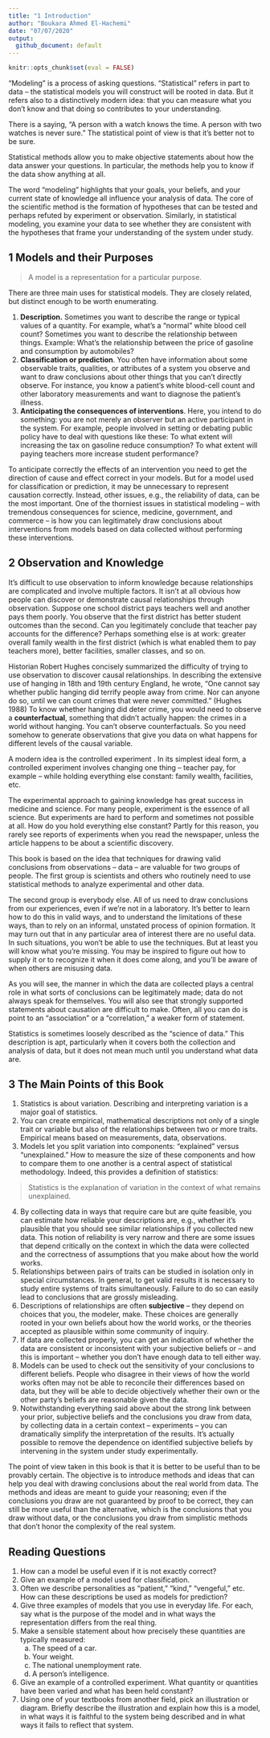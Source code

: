 ```yaml
---
title: "1 Introduction"
author: "Boukara Ahmed El-Hachemi"
date: "07/07/2020"
output: 
  github_document: default
---
```


```r
knitr::opts_chunk$set(eval = FALSE)
```

“Modeling” is a process of asking questions. “Statistical” refers in part to data – the statistical models you will construct will be rooted in data. But it refers also to a distinctively modern idea: that you can measure what you don’t know and that doing so contributes to your understanding.   

There is a saying, “A person with a watch knows the time. A person with two watches is never sure.” The statistical point of view is that it’s better not to be sure.   

Statistical methods allow you to make objective statements about how the data answer your questions. In particular, the methods help you to know if the data show anything at all.   

The word “modeling” highlights that your goals, your beliefs, and your current state of knowledge all influence your analysis of data. The core of the scientific method is the formation of hypotheses that can be tested and perhaps refuted by experiment or observation. Similarly, in statistical modeling, you examine your data to see whether they are consistent with the hypotheses that frame your understanding of the system under study.  

## 1 Models and their Purposes

> A model is a representation for a particular purpose.  

There are three main uses for statistical models. They are closely related, but distinct enough to be worth enumerating.  

1. **Description.** Sometimes you want to describe the range or typical values of a quantity. For example, what’s a “normal” white blood cell count? Sometimes you want to describe the relationship between things. Example: What’s the relationship between the price of gasoline and consumption by automobiles?  
2. **Classification or prediction**. You often have information about some observable traits, qualities, or attributes of a system you observe and want to draw conclusions about other things that you can’t directly observe. For instance, you know a patient’s white blood-cell count and other laboratory measurements and want to diagnose the patient’s illness.
3. **Anticipating the consequences of interventions**. Here, you intend to do something: you are not merely an observer but an active participant in the system. For example, people involved in setting or debating public policy have to deal with questions like these: To what extent will increasing the tax on gasoline reduce consumption? To what extent will paying teachers more increase student performance?  

To anticipate correctly the effects of an intervention you need to get the direction of cause and effect correct in your models. But for a model used for classification or prediction, it may be unnecessary to represent causation correctly. Instead, other issues, e.g., the reliability of data, can be the most important. One of the thorniest issues in statistical modeling – with tremendous consequences for science, medicine, government, and commerce – is how you can legitimately draw conclusions about interventions from models based on data collected without performing these interventions.  

## 2 Observation and Knowledge

It’s difficult to use observation to inform knowledge because relationships are complicated and involve multiple factors. It isn’t at all obvious how people can discover or demonstrate causal relationships through observation. Suppose one school district pays teachers well and another pays them poorly. You observe that the first district has better student outcomes than the second. Can you legitimately conclude that teacher pay accounts for the difference? Perhaps something else is at work: greater overall family wealth in the first district (which is what enabled them to pay teachers more), better facilities, smaller classes, and so on.   

Historian Robert Hughes concisely summarized the difficulty of trying to use observation to discover causal relationships. In describing the extensive use of hanging in 18th and 19th century England, he wrote, “One cannot say whether public hanging did terrify people away from crime. Nor can anyone do so, until we can count crimes that were never committed.” (Hughes 1988) To know whether hanging did deter crime, you would need to observe a **counterfactual**, something that didn’t actually happen: the crimes in a world without hanging. You can’t observe counterfactuals. So you need somehow to generate observations that give you data on what happens for different levels of the causal variable.   

A modern idea is the controlled experiment . In its simplest ideal form, a controlled experiment involves changing one thing – teacher pay, for example – while holding everything else constant: family wealth, facilities, etc.   

The experimental approach to gaining knowledge has great success in medicine and science. For many people, experiment is the essence of all science. But experiments are hard to perform and sometimes not possible at all. How do you hold everything else constant? Partly for this reason, you rarely see reports of experiments when you read the newspaper, unless the article happens to be about a scientific discovery.   

This book is based on the idea that techniques for drawing valid conclusions from observations – data – are valuable for two groups of people. The first group is scientists and others who routinely need to use statistical methods to analyze experimental and other data.  

The second group is everybody else. All of us need to draw conclusions from our experiences, even if we’re not in a laboratory. It’s better to learn how to do this in valid ways, and to understand the limitations of these ways, than to rely on an informal, unstated process of opinion formation. It may turn out that in any particular area of interest there are no useful data. In such situations, you won’t be able to use the techniques. But at least you will know what you’re missing. You may be inspired to figure out how to supply it or to recognize it when it does come along, and you’ll be aware of when others are misusing data.   

As you will see, the manner in which the data are collected plays a central role in what sorts of conclusions can be legitimately made; data do not always speak for themselves. You will also see that strongly supported statements about causation are difficult to make. Often, all you can do is point to an “association” or a “correlation,” a weaker form of statement.  

Statistics is sometimes loosely described as the “science of data.” This description is apt, particularly when it covers both the collection and analysis of data, but it does not mean much until you understand what data are.   

## 3 The Main Points of this Book

1. Statistics is about variation. Describing and interpreting variation is a major goal of statistics.   
2. You can create empirical, mathematical descriptions not only of a single trait or variable but also of the relationships between two or more traits. Empirical means based on measurements, data, observations.  
3. Models let you split variation into components: “explained” versus “unexplained.” How to measure the size of these components and how to compare them to one another is a central aspect of statistical methodology. Indeed, this provides a definition of statistics:  

> Statistics is the explanation of variation in the context of what remains unexplained.  

4. By collecting data in ways that require care but are quite feasible, you can estimate how reliable your descriptions are, e.g., whether it’s plausible that you should see similar relationships if you collected new data. This notion of reliability is very narrow and there are some issues that depend critically on the context in which the data were collected and the correctness of assumptions that you make about how the world works.  
5. Relationships between pairs of traits can be studied in isolation only in special circumstances. In general, to get valid results it is necessary to study entire systems of traits simultaneously. Failure to do so can easily lead to conclusions that are grossly misleading.  
6. Descriptions of relationships are often **subjective** – they depend on choices that you, the modeler, make. These choices are generally rooted in your own beliefs about how the world works, or the theories accepted as plausible within some community of inquiry.  
7. If data are collected properly, you can get an indication of whether the data are consistent or inconsistent with your subjective beliefs or – and this is important – whether you don’t have enough data to tell either way.  
8. Models can be used to check out the sensitivity of your conclusions to different beliefs. People who disagree in their views of how the world works often may not be able to reconcile their differences based on data, but they will be able to decide objectively whether their own or the other party’s beliefs are reasonable given the data.   
9. Notwithstanding everything said above about the strong link between your prior, subjective beliefs and the conclusions you draw from data, by collecting data in a certain context – experiments – you can dramatically simplify the interpretation of the results. It’s actually possible to remove the dependence on identified subjective beliefs by intervening in the system under study experimentally.  

The point of view taken in this book is that it is better to be useful than to be provably certain. The objective is to introduce methods and ideas that can help you deal with drawing conclusions about the real world from data. The methods and ideas are meant to guide your reasoning; even if the conclusions you draw are not guaranteed by proof to be correct, they can still be more useful than the alternative, which is the conclusions that you draw without data, or the conclusions you draw from simplistic methods that don’t honor the complexity of the real system.  

## Reading Questions

1. How can a model be useful even if it is not exactly correct?
2. Give an example of a model used for classification.
3. Often we describe personalities as “patient,” “kind,” “vengeful,” etc. How can these descriptions be used as models for prediction?
4. Give three examples of models that you use in everyday life. For each, say what is the purpose of the model and in what ways the representation differs from the real thing.
5. Make a sensible statement about how precisely these quantities are typically measured:   
    a. The speed of a car.
    b. Your weight.
    c. The national unemployment rate.
    d. A person’s intelligence.
6. Give an example of a controlled experiment. What quantity or quantities have been varied and what has been held constant?
7. Using one of your textbooks from another field, pick an illustration or diagram. Briefly describe the illustration and explain how this is a model, in what ways it is faithful to the system being described and in what ways it fails to reflect that system.



